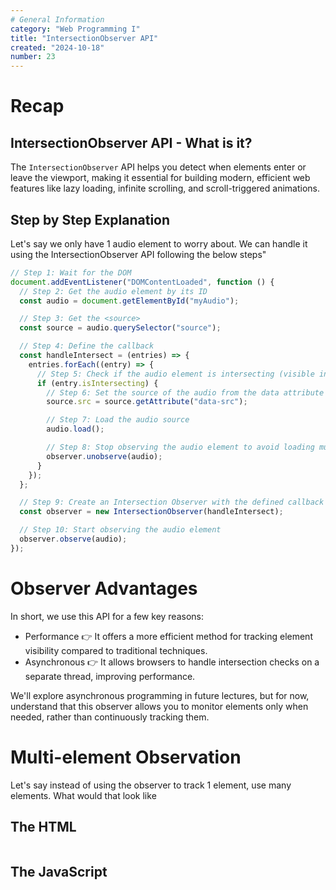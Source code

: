 ```yaml
---
# General Information
category: "Web Programming I"
title: "IntersectionObserver API"
created: "2024-10-18"
number: 23
---
```


# Recap

## IntersectionObserver API - What is it?

The `IntersectionObserver` API helps you detect when elements enter or leave the viewport, making it essential for building modern, efficient web features like lazy loading, infinite scrolling, and scroll-triggered animations.

## Step by Step Explanation

Let's say we only have 1 audio element to worry about. We can handle it using the IntersectionObserver API following the below steps"

```js
// Step 1: Wait for the DOM
document.addEventListener("DOMContentLoaded", function () {
  // Step 2: Get the audio element by its ID
  const audio = document.getElementById("myAudio");

  // Step 3: Get the <source>
  const source = audio.querySelector("source");

  // Step 4: Define the callback
  const handleIntersect = (entries) => {
    entries.forEach((entry) => {
      // Step 5: Check if the audio element is intersecting (visible in the viewport)
      if (entry.isIntersecting) {
        // Step 6: Set the source of the audio from the data attribute
        source.src = source.getAttribute("data-src");

        // Step 7: Load the audio source
        audio.load();

        // Step 8: Stop observing the audio element to avoid loading multiple calls
        observer.unobserve(audio);
      }
    });
  };

  // Step 9: Create an Intersection Observer with the defined callback
  const observer = new IntersectionObserver(handleIntersect);

  // Step 10: Start observing the audio element
  observer.observe(audio);
});
```

# Observer Advantages

In short, we use this API for a few key reasons:

- Performance 👉 It offers a more efficient method for tracking element visibility compared to traditional techniques.
- Asynchronous 👉 It allows browsers to handle intersection checks on a separate thread, improving performance.

We'll explore asynchronous programming in future lectures, but for now, understand that this observer allows you to monitor elements only when needed, rather than continuously tracking them.

# Multi-element Observation

Let's say instead of using the observer to track 1 element, use many elements. What would that look like

## The HTML

```html

```

## The JavaScript
